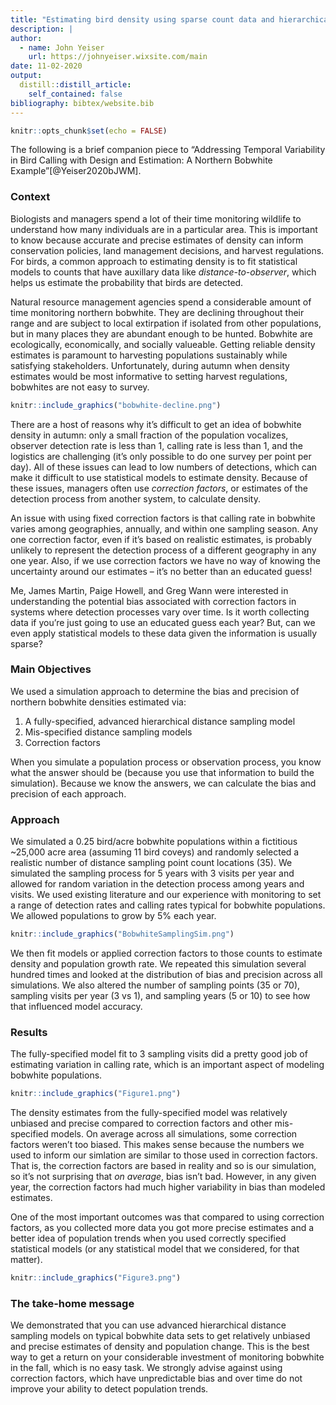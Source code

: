 ```yaml
---
title: "Estimating bird density using sparse count data and hierarchical models"
description: |
author:
  - name: John Yeiser
    url: https://johnyeiser.wixsite.com/main
date: 11-02-2020
output:
  distill::distill_article:
    self_contained: false
bibliography: bibtex/website.bib
---
```


```r
knitr::opts_chunk$set(echo = FALSE)
```
The following is a brief companion piece to "Addressing Temporal Variability in Bird Calling with Design and Estimation: A Northern Bobwhite Example"[@Yeiser2020bJWM].

### Context

Biologists and managers spend a lot of their time monitoring wildlife to understand how many individuals are in a particular area. This is important to know because accurate and precise estimates of density can inform conservation policies, land management decisions, and harvest regulations. For birds, a common approach to estimating density is to fit statistical models to counts that have auxillary data like *distance-to-observer*, which helps us estimate the probability that birds are detected.

Natural resource management agencies spend a considerable amount of time monitoring northern bobwhite. They are declining throughout their range and are subject to local extirpation if isolated from other populations, but in many places they are abundant enough to be hunted. Bobwhite are ecologically, economically, and socially valueable. Getting reliable density estimates is paramount to harvesting populations sustainably while satisfying stakeholders. Unfortunately, during autumn when density estimates would be most informative to setting harvest regulations, bobwhites are not easy to survey. 

```r
knitr::include_graphics("bobwhite-decline.png")
```

There are a host of reasons why it's difficult to get an idea of bobwhite density in autumn: only a small fraction of the population vocalizes, observer detection rate is less than 1, calling rate is less than 1, and the logistics are challenging (it's only possible to do one survey per point per day). All of these issues can lead to low numbers of detections, which can make it difficult to use statistical models to estimate density. Because of these issues, managers often use *correction factors*, or estimates of the detection process from another system, to calculate density. 

An issue with using fixed correction factors is that calling rate in bobwhite varies among geographies, annually, and within one sampling season. Any  one correction factor, even if it's based on realistic estimates, is probably unlikely to represent the detection process of a different geography in any one year. Also, if we use correction factors we have no way of knowing the uncertainty around our estimates -- it's no better than an educated guess!

Me, James Martin, Paige Howell, and Greg Wann were interested in understanding the potential bias associated with correction factors in systems where detection processes vary over time. Is it worth collecting data if you're just going to use an educated guess each year? But, can we even apply statistical models to these data given the information is usually sparse?

### Main Objectives

We used a simulation approach to determine the bias and precision of northern bobwhite densities estimated via:

1. A fully-specified, advanced hierarchical distance sampling model
2. Mis-specified distance sampling models
3. Correction factors

When you simulate a population process or observation process, you know what the answer should be (because you use that information to build the simulation). Because we know the answers, we can calculate the bias and precision of each approach. 

### Approach

We simulated a 0.25 bird/acre bobwhite populations within a fictitious ~25,000 acre area (assuming 11 bird coveys) and randomly selected a realistic number of distance sampling point count locations (35). We simulated the sampling process for 5 years with 3 visits per year and allowed for random variation in the detection process among years and visits. We used existing literature and our experience with monitoring to set a range of detection rates and calling rates typical for bobwhite populations. We allowed populations to grow by 5% each year. 


```r
knitr::include_graphics("BobwhiteSamplingSim.png")
```


We then fit models or applied correction factors to those counts to estimate density and population growth rate. We repeated this simulation several hundred times and looked at the distribution of bias and precision across all simulations. We also altered the number of sampling points (35 or 70), sampling visits per year (3 vs 1), and sampling years (5 or 10) to see how that influenced model accuracy. 

### Results

The fully-specified model fit to 3 sampling visits did a pretty good job of estimating variation in calling rate, which is an important aspect of modeling bobwhite populations. 

```r
knitr::include_graphics("Figure1.png")
```

The density estimates from the fully-specified model was relatively unbiased and precise compared to correction factors and other mis-specified models. On average across all simulations, some correction factors weren't too biased. This makes sense because the numbers we used to inform our simlation are similar to those used in correction factors. That is, the correction factors are based in reality and so is our simulation, so it's not surprising that *on average*, bias isn't bad. However, in any given year, the correction factors had much higher variability in bias than modeled estimates. 

One of the most important outcomes was that compared to using correction factors, as you collected more data you got more precise estimates and a better idea of population trends when you used correctly specified statistical models (or any statistical model that we considered, for that matter). 

```r
knitr::include_graphics("Figure3.png")
```

### The take-home message

We demonstrated that you can use advanced hierarchical distance sampling models on typical bobwhite data sets to get relatively unbiased and precise estimates of density and population change. This is the best way to get a return on your considerable investment of monitoring bobwhite in the fall, which is no easy task. We strongly advise against using correction factors, which have unpredictable bias and over time do not improve your ability to detect population trends.



